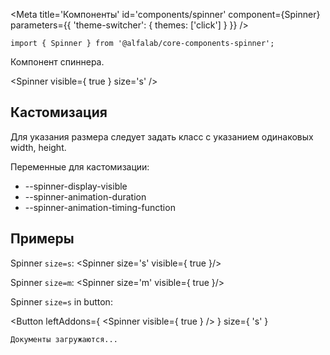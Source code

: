 

<Meta
    title='Компоненты'
    id='components/spinner'
    component={Spinner}
    parameters={{ 'theme-switcher': { themes: ['click'] } }}
/>


<!-- Canvas -->

<Story name='Spinner'>
    <Spinner size={ select('size', ['s', 'm']) } visible={ boolean('visible', true) } className={ text('className') } dataTestId={ text('dataTestId') } />
</Story>


<!-- Docs -->

<ComponentHeader
    name='Spinner'
    version={version}
    package='@alfalab/core-components-spinner'
    stage={2}
/>

```tsx
import { Spinner } from '@alfalab/core-components-spinner';
```

Компонент спиннера.

<Spinner visible={ true } size='s' />

<!-- Spacer -->
<div style={{height: 32}} />


## Кастомизация
Для указания размера следует задать класс с указанием одинаковых width, height.

Переменные для кастомизации:

* --spinner-display-visible
* --spinner-animation-duration
* --spinner-animation-timing-function

## Примеры
Spinner `size=s`:
<Spinner size='s' visible={ true }/>
<div style={{height: 32}} />

Spinner `size=m`:
<Spinner size='m' visible={ true }/>
<div style={{height: 32}} />

Spinner `size=s` in button:

<Button
    leftAddons={
        <Spinner
            visible={ true }
        />
    }
    size={ 's' }
>
    Документы загружаются...
</Button>



<Props of={Spinner} />
